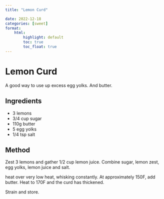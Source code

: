 ```yaml
---
title: "Lemon Curd"

date: 2022-12-18
categories: [sweet]
format:
    html:
        highlight: default
        toc: true
        toc_float: true
---
```


# Lemon Curd

A good way to use up excess egg yolks. And butter.

## Ingredients

* 3 lemons
* 3/4 cup sugar
* 110g butter
* 5 egg yolks
* 1/4 tsp salt

## Method

Zest 3 lemons and gather 1/2 cup lemon juice. Combine sugar, lemon zest, egg yolks, lemon juice and salt.

heat over very low heat, whisking constantly. At approximately 150F, add butter. Heat to 170F and the curd has thickened.

Strain and store.
